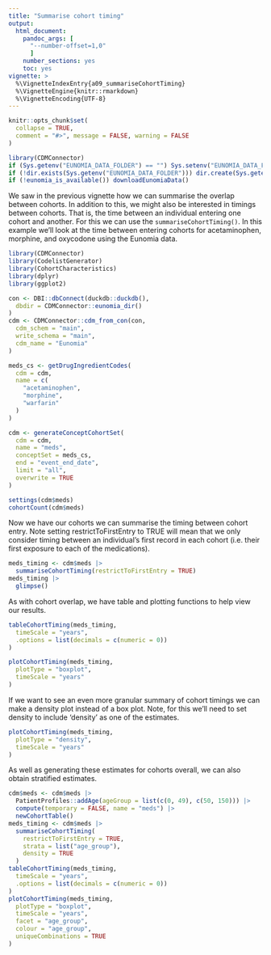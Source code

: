 ```yaml
---
title: "Summarise cohort timing"
output: 
  html_document:
    pandoc_args: [
      "--number-offset=1,0"
      ]
    number_sections: yes
    toc: yes
vignette: >
  %\VignetteIndexEntry{a09_summariseCohortTiming}
  %\VignetteEngine{knitr::rmarkdown}
  %\VignetteEncoding{UTF-8}
---
```


```r
knitr::opts_chunk$set(
  collapse = TRUE,
  comment = "#>", message = FALSE, warning = FALSE
)

library(CDMConnector)
if (Sys.getenv("EUNOMIA_DATA_FOLDER") == "") Sys.setenv("EUNOMIA_DATA_FOLDER" = tempdir())
if (!dir.exists(Sys.getenv("EUNOMIA_DATA_FOLDER"))) dir.create(Sys.getenv("EUNOMIA_DATA_FOLDER"))
if (!eunomia_is_available()) downloadEunomiaData()
```

We saw in the previous vignette how we can summarise the overlap between cohorts. In addition to this, we might also be interested in timings between cohorts. That is, the time between an individual entering one cohort and another. For this we can use the `summariseCohortTiming()`. In this example we'll look at the time between entering cohorts for acetaminophen, morphine, and oxycodone using the Eunomia data.

```r
library(CDMConnector)
library(CodelistGenerator)
library(CohortCharacteristics)
library(dplyr)
library(ggplot2)

con <- DBI::dbConnect(duckdb::duckdb(),
  dbdir = CDMConnector::eunomia_dir()
)
cdm <- CDMConnector::cdm_from_con(con,
  cdm_schem = "main",
  write_schema = "main",
  cdm_name = "Eunomia"
)

meds_cs <- getDrugIngredientCodes(
  cdm = cdm,
  name = c(
    "acetaminophen",
    "morphine",
    "warfarin"
  )
)

cdm <- generateConceptCohortSet(
  cdm = cdm,
  name = "meds",
  conceptSet = meds_cs,
  end = "event_end_date",
  limit = "all",
  overwrite = TRUE
)

settings(cdm$meds)
cohortCount(cdm$meds)
```

Now we have our cohorts we can summarise the timing between cohort entry. Note setting restrictToFirstEntry to TRUE will mean that we only consider timing between an individual's first record in each cohort (i.e. their first exposure to each of the medications).

```r
meds_timing <- cdm$meds |>
  summariseCohortTiming(restrictToFirstEntry = TRUE)
meds_timing |>
  glimpse()
```

As with cohort overlap, we have table and plotting functions to help view our results.

```r
tableCohortTiming(meds_timing,
  timeScale = "years",
  .options = list(decimals = c(numeric = 0))
)
```

```r
plotCohortTiming(meds_timing,
  plotType = "boxplot",
  timeScale = "years"
)
```

If we want to see an even more granular summary of cohort timings we can make a density plot instead of a box plot. Note, for this we'll need to set density to include 'density' as one of the estimates.

```r
plotCohortTiming(meds_timing,
  plotType = "density",
  timeScale = "years"
)
```

As well as generating these estimates for cohorts overall, we can also obtain stratified estimates.
```r
cdm$meds <- cdm$meds |>
  PatientProfiles::addAge(ageGroup = list(c(0, 49), c(50, 150))) |>
  compute(temporary = FALSE, name = "meds") |>
  newCohortTable()
meds_timing <- cdm$meds |>
  summariseCohortTiming(
    restrictToFirstEntry = TRUE,
    strata = list("age_group"),
    density = TRUE
  )
tableCohortTiming(meds_timing,
  timeScale = "years",
  .options = list(decimals = c(numeric = 0))
)
plotCohortTiming(meds_timing,
  plotType = "boxplot",
  timeScale = "years",
  facet = "age_group",
  colour = "age_group", 
  uniqueCombinations = TRUE
)
```
